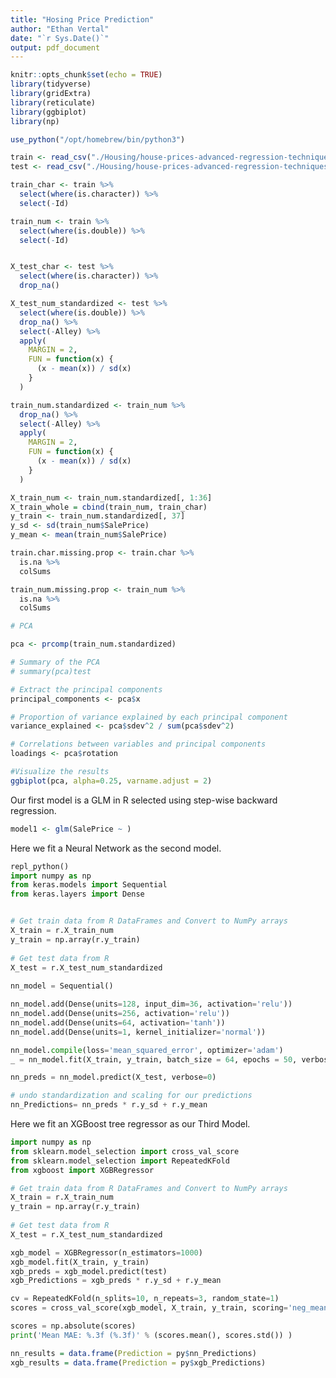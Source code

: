 ```yaml
---
title: "Hosing Price Prediction"
author: "Ethan Vertal"
date: "`r Sys.Date()`"
output: pdf_document
---
```


```r
knitr::opts_chunk$set(echo = TRUE)
library(tidyverse)
library(gridExtra)
library(reticulate)
library(ggbiplot)
library(np)

use_python("/opt/homebrew/bin/python3")
```

```r
train <- read_csv("./Housing/house-prices-advanced-regression-techniques/train.csv")
test <- read_csv("./Housing/house-prices-advanced-regression-techniques/test.csv")
```

```r
train_char <- train %>%
  select(where(is.character)) %>%
  select(-Id)

train_num <- train %>%
  select(where(is.double)) %>%
  select(-Id)


X_test_char <- test %>%
  select(where(is.character)) %>%
  drop_na()

X_test_num_standardized <- test %>%
  select(where(is.double)) %>%
  drop_na() %>%
  select(-Alley) %>%
  apply(
    MARGIN = 2,
    FUN = function(x) {
      (x - mean(x)) / sd(x)
    }
  )

train_num.standardized <- train_num %>%
  drop_na() %>%
  select(-Alley) %>%
  apply(
    MARGIN = 2,
    FUN = function(x) {
      (x - mean(x)) / sd(x)
    }
  )

X_train_num <- train_num.standardized[, 1:36]
X_train_whole = cbind(train_num, train_char)
y_train <- train_num.standardized[, 37]
y_sd <- sd(train_num$SalePrice)
y_mean <- mean(train_num$SalePrice)

```

```r
train.char.missing.prop <- train.char %>% 
  is.na %>%
  colSums

train_num.missing.prop <- train_num %>% 
  is.na %>%
  colSums
```

```r
# PCA

pca <- prcomp(train_num.standardized)

# Summary of the PCA
# summary(pca)test

# Extract the principal components
principal_components <- pca$x

# Proportion of variance explained by each principal component
variance_explained <- pca$sdev^2 / sum(pca$sdev^2)

# Correlations between variables and principal components
loadings <- pca$rotation

#Visualize the results
ggbiplot(pca, alpha=0.25, varname.adjust = 2)

```

Our first model is a GLM in R selected using step-wise backward regression.

```r
model1 <- glm(SalePrice ~ )
```

Here we fit a Neural Network as the second model.

```python
repl_python()
import numpy as np
from keras.models import Sequential
from keras.layers import Dense


# Get train data from R DataFrames and Convert to NumPy arrays
X_train = r.X_train_num
y_train = np.array(r.y_train)
 
# Get test data from R
X_test = r.X_test_num_standardized
 
nn_model = Sequential()

nn_model.add(Dense(units=128, input_dim=36, activation='relu'))
nn_model.add(Dense(units=256, activation='relu'))
nn_model.add(Dense(units=64, activation='tanh'))
nn_model.add(Dense(units=1, kernel_initializer='normal'))

nn_model.compile(loss='mean_squared_error', optimizer='adam')
_ = nn_model.fit(X_train, y_train, batch_size = 64, epochs = 50, verbose=0)

nn_preds = nn_model.predict(X_test, verbose=0)

# undo standardization and scaling for our predictions
nn_Predictions= nn_preds * r.y_sd + r.y_mean 
```

Here we fit an XGBoost tree regressor as our Third Model.

```python
import numpy as np
from sklearn.model_selection import cross_val_score
from sklearn.model_selection import RepeatedKFold
from xgboost import XGBRegressor

# Get train data from R DataFrames and Convert to NumPy arrays
X_train = r.X_train_num
y_train = np.array(r.y_train)
 
# Get test data from R
X_test = r.X_test_num_standardized

xgb_model = XGBRegressor(n_estimators=1000)
xgb_model.fit(X_train, y_train)
xgb_preds = xgb_model.predict(test)
xgb_Predictions = xgb_preds * r.y_sd + r.y_mean 

cv = RepeatedKFold(n_splits=10, n_repeats=3, random_state=1)
scores = cross_val_score(xgb_model, X_train, y_train, scoring='neg_mean_absolute_error', cv=cv, n_jobs=-1)

scores = np.absolute(scores)
print('Mean MAE: %.3f (%.3f)' % (scores.mean(), scores.std()) )
```


```r
nn_results = data.frame(Prediction = py$nn_Predictions)
xgb_results = data.frame(Prediction = py$xgb_Predictions)

```

